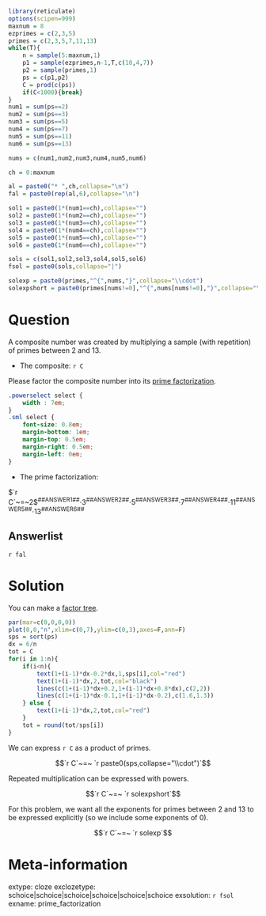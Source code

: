 ```r
library(reticulate)
options(scipen=999)
maxnum = 8
ezprimes = c(2,3,5)
primes = c(2,3,5,7,11,13)
while(T){
    n = sample(5:maxnum,1)
    p1 = sample(ezprimes,n-1,T,c(10,4,7))
    p2 = sample(primes,1)
    ps = c(p1,p2)
    C = prod(c(ps))
    if(C<1000){break}
}
num1 = sum(ps==2)
num2 = sum(ps==3)
num3 = sum(ps==5)
num4 = sum(ps==7)
num5 = sum(ps==11)
num6 = sum(ps==13)

nums = c(num1,num2,num3,num4,num5,num6)

ch = 0:maxnum

al = paste0("* ",ch,collapse="\n")
fal = paste0(rep(al,6),collapse="\n")

sol1 = paste0(1*(num1==ch),collapse="")
sol2 = paste0(1*(num2==ch),collapse="")
sol3 = paste0(1*(num3==ch),collapse="")
sol4 = paste0(1*(num4==ch),collapse="")
sol5 = paste0(1*(num5==ch),collapse="")
sol6 = paste0(1*(num6==ch),collapse="")

sols = c(sol1,sol2,sol3,sol4,sol5,sol6)
fsol = paste0(sols,collapse="|")

solexp = paste0(primes,"^{",nums,"}",collapse="\\cdot")
solexpshort = paste0(primes[nums!=0],"^{",nums[nums!=0],"}",collapse="\\cdot")

```


Question
========

A composite number was created by multiplying a sample (with repetition) of primes between 2 and 13.

* The composite: `r C`

Please factor the composite number into its [prime factorization](https://en.wikipedia.org/wiki/Fundamental_theorem_of_arithmetic).

```css
.powerselect select {
    width : 7em;
}
.sml select {
    font-size: 0.8em;
    margin-bottom: 1em;
    margin-top: 0.5em;
    margin-right: 0.5em;
    margin-left: 0em;
}
```

<div class="powerselect">

* The prime factorization: 

$`r C`~=~2$<sup class="sml">##ANSWER1##</sup>$\cdot 3$<sup class="sml">##ANSWER2##</sup>$\cdot 5$<sup class="sml">##ANSWER3##</sup>$\cdot 7$<sup class="sml">##ANSWER4##</sup>$\cdot 11$<sup class="sml">##ANSWER5##</sup>$\cdot 13$<sup class="sml">##ANSWER6##</sup>

</div>

Answerlist
--------

`r fal`


Solution
========

You can make a [factor tree](https://en.wikipedia.org/wiki/Integer_factorization#Prime_decomposition).

```r
par(mar=c(0,0,0,0))
plot(0,0,"n",xlim=c(0,7),ylim=c(0,3),axes=F,ann=F)
sps = sort(ps)
dx = 6/n
tot = C
for(i in 1:n){
    if(i<n){
        text(1+(i-1)*dx-0.2*dx,1,sps[i],col="red")
        text(1+(i-1)*dx,2,tot,col="black")
        lines(c(1+(i-1)*dx+0.2,1+(i-1)*dx+0.8*dx),c(2,2))
        lines(c(1+(i-1)*dx-0.1,1+(i-1)*dx-0.2),c(1.6,1.3))
    } else {
        text(1+(i-1)*dx,2,tot,col="red")
    }
    tot = round(tot/sps[i])
}
```

We can express `r C` as a product of primes.

$$`r C`~=~ `r paste0(sps,collapse="\\cdot")`$$

Repeated multiplication can be expressed with powers.

$$`r C`~=~ `r solexpshort`$$

For this problem, we want all the exponents for primes between 2 and 13 to be expressed explicitly (so we include some exponents of 0).

$$`r C`~=~ `r solexp`$$


Meta-information
============
extype: cloze
exclozetype: schoice|schoice|schoice|schoice|schoice|schoice
exsolution: `r fsol`
exname: prime_factorization